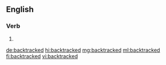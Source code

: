 ==English==

===Verb===
{{head|en|verb form}}

# {{en-past of|backtrack}}

[[de:backtracked]]
[[hi:backtracked]]
[[mg:backtracked]]
[[ml:backtracked]]
[[fi:backtracked]]
[[vi:backtracked]]
